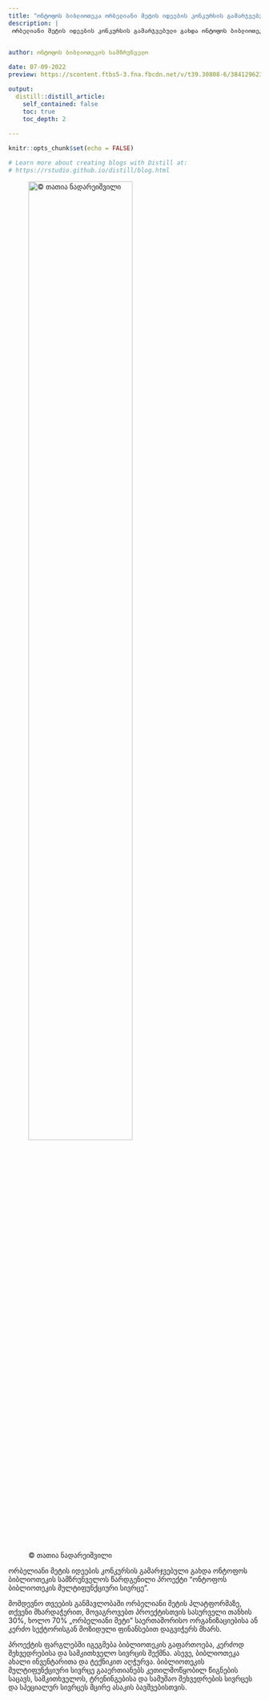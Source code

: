 ```yaml
---
title: "ონტოფოს ბიბლიოთეკა ორბელიანი მეტის იდეების კონკურსის გამარჯვებულია"
description: | 
 ორბელიანი მეტის იდეების კონკურსის გამარჯვებული გახდა ონტოფოს ბიბლიოთეკის სამზრუნველოს წარდგენილი პროექტი  ""ონტოფოს ბიბლიოთეკის მულტიფუნქციური სივრცე"

  
author: ონტოფოს ბიბლიოთეკის სამზრუნველო

date: 07-09-2022
preview: https://scontent.ftbs5-3.fna.fbcdn.net/v/t39.30808-6/384129623_218509897908628_3744300223929606263_n.jpg?_nc_cat=102&ccb=1-7&_nc_sid=49d041&_nc_ohc=pWO-pJ1ODOkAX-1iJj_&_nc_ht=scontent.ftbs5-3.fna&oh=00_AfBGMBoGS8uh9fyBCo3oS2TJPm1GznhMfOgcqSajO4KXxw&oe=65271FA3

output:
  distill::distill_article:
    self_contained: false
    toc: true
    toc_depth: 2
  
---
```



```r
knitr::opts_chunk$set(echo = FALSE)

# Learn more about creating blogs with Distill at:
# https://rstudio.github.io/distill/blog.html

```

![© თათია ნადარეიშვილი](https://scontent.ftbs5-3.fna.fbcdn.net/v/t39.30808-6/384129623_218509897908628_3744300223929606263_n.jpg?_nc_cat=102&ccb=1-7&_nc_sid=49d041&_nc_ohc=pWO-pJ1ODOkAX-1iJj_&_nc_ht=scontent.ftbs5-3.fna&oh=00_AfBGMBoGS8uh9fyBCo3oS2TJPm1GznhMfOgcqSajO4KXxw&oe=65271FA3){width=70%}

ორბელიანი მეტის იდეების კონკურსის გამარჯვებული გახდა ონტოფოს ბიბლიოთეკის სამზრუნველოს წარდგენილი პროექტი "ონტოფოს ბიბლიოთეკის მულტიფუნქციური სივრცე". 

მომდევნო თვეების განმავლობაში ორბელიანი მეტის პლატფორმაზე, თქვენი მხარდაჭერით, მოვაგროვებთ პროექტისთვის სასურველი თანხის 30%, ხოლო 70% „ორბელიანი მეტი” საერთაშორისო ორგანიზაციებისა ან კერძო სექტორისგან მოზიდული ფინანსებით დაგვიჭერს მხარს. 

პროექტის ფარგლებში იგეგმება ბიბლიოთეკის გაფართოება, კერძოდ შეხვედრებისა და სამკითხველო სივრცის შექმნა. ასევე, ბიბლიოთეკა ახალი ინვენტარითა და ტექნიკით აღჭურვა. ბიბლიოთეკის მულტიფუნქციური სივრცე გააერთიანებს კეთილმოწყობილ წიგნების საცავს, სამკითხველოს, ტრენინგებისა და სამუშაო შეხვედრების სივრცეს და სპეციალურ სივრცეს მცირე ასაკის ბავშვებისთვის.






